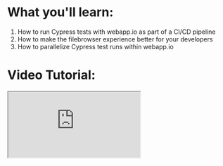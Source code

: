 # What you'll learn:

1. How to run Cypress tests with webapp.io as part of a CI/CD pipeline
2. How to make the filebrowser experience better for your developers
3. How to parallelize Cypress test runs within webapp.io


# Video Tutorial:

<iframe src="https://drive.google.com/file/d/1f6lyFzgN89_3PI8edPZS_I_vSgt3V7De/preview" className="tw-w-[1920px] tw-h-[1080vh] tw-rounded-md no-href-check" />

# Overview

1. Webapp.io + Cypress
2. Running Cypress Tests in webapp.io
3. Sample App Overview
4. Understanding Layerfiles
5. Viewing Cypress Results
6. Running Tests in Parellel

<br />

## 1. Webapp.io + Cypress:

Cypress is a fast, easy, and reliable end-to-end testing solution for anything that runs in a browser, and webapp.io enables you to review changes to your project within minutes instead of hours. On every commit, webapp.io gives you a customizable full-stack review environment for your webapp. Leveraging the two together, we can get full-stack review environments that can run our Cypress tests.


<br />

## 2. Running Cypress Tests in webapp.io

Running Cypress tests in webapp.io is simple with Layerfiles. To run our Cypress tests on a preview environment, we simply need to install webapp.io onto our repository, and push a commit with our Layerfile.

<br />

First off, head over to webapp.io to sign-up/sign-in.

<div className="tw-my-4">
<img className="tw-h-auto tw-w-full" alt="Sign-Up/Sign-In" src="/static/assets/docs/cypress/sign-up.png" />
</div>

<br />

Once signed-in, head over to the "New Installation" tab on the dashboard, and follow the prompts to install webapp.io on your repository (GitHub, BitBucket, or GitLab).

<div className="tw-my-4">
<img className="tw-h-auto tw-w-full" alt="New Installation Tab in webapp.io" src="/static/assets/docs/cypress/install-on-repo.png" />
</div>

<br />

After installed, we can click on the "End-to-end tests for a react app" card to get the link to fork the sample repository.

<div className="tw-my-4">
<img className="tw-h-auto tw-w-full" alt="Sample E2E React App" src="/static/assets/docs/cypress/sample-react.png" />
</div>

<br />

## 3. Sample App Overview:

In this tutorial, we'll go over a sample React app with a Cypress test. The sample React application can be found in the following repository [React E2E Example](https://github.com/webappio/react-e2e-example).

<br />
To run the application, fork the repository, clone the repository to your local computer, and run the command `npm install` in the root folder to install the project dependencies. Once installed, we can run `npm start` to start the React project.

<br />
To view the file defining our Cypress test, we can navigate to `react-e2e-example/tests/test_navigation.spec.js`. The Cypress test in this file checks the links in the React application to ensure that they all work.

<br />
Before running the tests in our preview environment for webapp.io, let's run it locally in another terminal with the following command:

<br />
`npx cypress run`

<br />
We can see the Cypress tests have passed in the terminal.

<div className="tw-my-4">
<img className="tw-h-auto tw-w-full" alt="Cypress Tests Passed" src="/static/assets/docs/cypress/cypress-test-passed.png" />
</div>

<br />
The next step, is to run this in our preview environment, but first let's go through the Layerfile.

<br />

## 4. Understanding Layerfiles

In our sample React application we have a file called `Layerfile`. Layerfiles are a set of instructions that tell webapp.io how to build and run your application as a preview environment. Let's break down what the existing Layerfile does.

<br />

```Layerfile
FROM vm/ubuntu:18.04

# To note: Layerfiles create entire VMs, *not* containers!
RUN curl -fSsL https://deb.nodesource.com/setup_12.x | bash && \
    apt-get install nodejs python3 make gcc build-essential \
    libgtk2.0-0 libgtk-3-0 libgbm-dev libnotify-dev libgconf-2-4 \
    libnss3 libxss1 libasound2 libxtst6 xauth xvfb && \
    rm -f /etc/apt/sources.list.d/nodesource.list

# Allocate memory since node is a memory hog
MEMORY 2G
ENV NODE_OPTIONS=--max-old-space-size=8192

COPY . .
RUN mkdir cypress
RUN npm install
RUN BACKGROUND npm start
RUN BACKGROUND cd cypress && python3 -m http.server 8000
RUN npx cypress run

# start a webserver to view test results
EXPOSE WEBSITE http://localhost:8000
```

<br />

`FROM vm/ubuntu:18.04`

<br />

This tells webapp.io what base to run tests from.

<br />

```Layerfile
RUN curl -fSsL https://deb.nodesource.com/setup_12.x | bash && \
    apt-get install nodejs python3 make gcc build-essential \
    libgtk2.0-0 libgtk-3-0 libgbm-dev libnotify-dev libgconf-2-4 \
    libnss3 libxss1 libasound2 libxtst6 xauth xvfb && \
    rm -f /etc/apt/sources.list.d/nodesource.list
```

<br />

This installs all the dependencies needed to run our React E2E Application. For more information on the `RUN` command view the [RUN Documentation](/docs/layerfile-reference#run).

<br />

```Layerfile
MEMORY 2G
ENV NODE_OPTIONS=--max-old-space-size=8192
```

<br />

The `MEMORY` instruction allows you to reserve memory before you need it. In particular, languages like nodejs might require memory to be available before they are used, so we allocate more memory here.

<br />

```Layerfile
COPY . .
RUN mkdir cypress
RUN npm install
RUN BACKGROUND npm start
```

<br />

The first `COPY` instruction copies all the files from your repository into the Virtual Machine from webapp.io. After copied, we create a cypress directory to store our results, install the dependencies with `npm install` and start our React app with `npm start`.
Please note that we use `RUN BACKGROUND` here so that webapp.io can proceed to the next step instead of hanging on the React start process.

<br />

```Layerfile
RUN BACKGROUND cd cypress && python3 -m http.server 8000
RUN npx cypress run
```

<br />

The above commands instructs webapp.io to enter the cypress directory and run a server to display the files on port 8000. After serving, we run the command `npx cypress run` to run our cypress tests.

<br />

```Layerfile
EXPOSE WEBSITE http://localhost:8000
```

<br />

Finally, the last command exposes port 8000 so we can access our tests in the preview environment.

<br />

## 5. Viewing Cypress Results

Now that we've understood the Layerfile, simply push a commit from your local repository. After pushing your commit, head over to the webapp.io dashboard to the "Recent Commits" tab where you'll see a new run starting.

<div className="tw-my-4">
<img className="tw-h-auto tw-w-full" alt="Recent Commits" src="/static/assets/docs/cypress/recent-commits.png" />
</div>

<br />

We can click into the Layerfile to view the logs and see the output of each step. Once the Layerfile is finished running, click on the "View Website" button to view the preview environment with the associated Cypress tests.

<div className="tw-my-4">
<img className="tw-h-auto tw-w-full" alt="Layerfile Logs" src="/static/assets/docs/cypress/layerfile-logs.png" />
</div>

<div className="tw-my-4">
<img className="tw-h-auto tw-w-full" alt="Preview Environment for Cypress Tests" src="/static/assets/docs/cypress/webapp-video-directory.png" />
</div>

<br />

If we want to improve the developer experience for the filebrowser in our preview environment, we can add filebrowser to our preview environment to display the cypress results. We can use the following Layerfile to do so:

<br />

```Layerfile
FROM vm/ubuntu:18.04

# Install required dependencies for Node JS
RUN curl -fSsL https://deb.nodesource.com/setup_12.x | bash && \\
    apt-get install nodejs python3 make gcc build-essential \\
    libgtk2.0-0 libgtk-3-0 libgbm-dev libnotify-dev libgconf-2-4 \
    libnss3 libxss1 libasound2 libxtst6 xauth xvfb && \\
    rm -f /etc/apt/sources.list.d/nodesource.list

# Install filebrowser
RUN curl -fSsL https://github.com/filebrowser/filebrowser/releases/download/v2.21.1/linux-amd64-filebrowser.tar.gz \\
    | tar -C /usr/local/bin -xzf /dev/stdin

# node is a memory hog
MEMORY 2G
ENV NODE_OPTIONS=--max-old-space-size=8192

# Copy the files from GitHub to the VM
COPY . .

# Install dependencies
RUN npm install

# Create a cypress directory & run the React app
RUN mkdir cypress
RUN BACKGROUND npm start
RUN npx cypress run

# Start the filebrowser webserver
WORKDIR ~/cypress
RUN BACKGROUND filebrowser --database /tmp/filebrowser.db --noauth --address 0.0.0.0 --port 9000 --baseurl /cypress

# Start a webserver to view test results
EXPOSE WEBSITE http://localhost:9000
```

<br />

The key differences are the following lines:

<br />

```Layerfile
# Install filebrowser
RUN curl -fSsL https://github.com/filebrowser/filebrowser/releases/download/v2.21.1/linux-amd64-filebrowser.tar.gz \\
    | tar -C /usr/local/bin -xzf /dev/stdin
```

<br />

The above command installs filebrowser.

<br />

```Layerfile
# Start the filebrowser webserver
WORKDIR ~/cypress
RUN BACKGROUND filebrowser --database /tmp/filebrowser.db --noauth --address 0.0.0.0 --port 9000 --baseurl /cypress

# Start a webserver to view test results
EXPOSE WEBSITE http://localhost:9000
```

<br />

The above commands navigate to the `/cypress` directory, run filebrowser on port 9000, and expose the website at port 9000.

<br />

After committing this Layerfile, we'll get the following developer experience in the preview environment:

<div className="tw-my-4">
<img className="tw-h-auto tw-w-full" alt="Sign-Up/Sign-In" src="/static/assets/docs/cypress/filebrowser-directory.png" />
</div>

<br />

For more information on filebrowser, check out their [documentation](https://filebrowser.org/).

<br />

## 6. Running Tests in Parellel

If your project has a large number of tests, it can take a long time for tests to complete running in series on one machine. Running tests in parallel across many virtual machines can save your team time and money when running tests.

<br />

This is where the webapp.io `SPLIT` instruction comes in. The `SPLIT` instruction causes the runner to duplicate its entire state a number of times at a specific point.

<br />

In order to run our tests in parallel and view the associated Cypress test results, we need to set up an account with Cypress and obtain a Cypress record key for our project. You can set up an account and project to obtain a key by going through the following [documentation](https://docs.cypress.io/guides/dashboard/projects#Set-up-a-project-to-record).

<br />

After receiving your project key, add the key to your webapp.io secrets by navigating to the "Secrets" tab in the dashboard with the following name, `CYPRESS_RECORD_KEY`.

<div className="tw-my-4">
<img className="tw-h-auto tw-w-full" alt="Cypress record key in secrets" src="/static/assets/docs/cypress/cypress-record-key.png" />
</div>

<br />

Once the secret is added, create a new file `test_correct_title.spec.js` in the `tests` folder with the following content:

<br />
```Layerfile
describe('It has the correct title', () => {
    it('Has the correct title for the page.', () => {
        cy.visit('/')
        cy.get('h1[id="title"]').contains('Cypress example for React')
    })
})
```

<br />

This adds a new test to the React sample app that we can run in parellel.

<br />

Now, update your Layerfile with the following contents:

<br />

```Layerfile
FROM vm/ubuntu:18.04

# Install required dependencies for Node JS
RUN curl -fSsL https://deb.nodesource.com/setup_12.x | bash && \\
    apt-get install nodejs python3 make gcc build-essential \\
    libgtk2.0-0 libgtk-3-0 libgbm-dev libnotify-dev libgconf-2-4 \
    libnss3 libxss1 libasound2 libxtst6 xauth xvfb && \\
    rm -f /etc/apt/sources.list.d/nodesource.list

# Install filebrowser
RUN curl -fSsL https://github.com/filebrowser/filebrowser/releases/download/v2.21.1/linux-amd64-filebrowser.tar.gz \\
    | tar -C /usr/local/bin -xzf /dev/stdin

# node is a memory hog
MEMORY 2G
ENV NODE_OPTIONS=--max-old-space-size=8192

# Copy the files from GitHub to the VM
COPY . .

# Install dependencies
RUN npm install

# Create a cypress directory & run the React app
RUN mkdir cypress
RUN BACKGROUND npm start

# CYPRESS_RECORD_KEY is added in the "secrets" tab of the webapp.io dashboard
SECRET ENV CYPRESS_RECORD_KEY

# Run tests on parallel machines
SPLIT 2
RUN npx cypress run --record --key "$CYPRESS_RECORD_KEY" --parallel --ci-build-id $JOB_ID-$RETRY_INDEX

# Start the filebrowser webserver
WORKDIR ~/cypress
RUN BACKGROUND filebrowser --database /tmp/filebrowser.db --noauth --address 0.0.0.0 --port 9000 --baseurl /cypress

# Start a webserver to view test results
EXPOSE WEBSITE http://localhost:9000

```

<br />

Please take note of the following commands:

<br />

```
SECRET ENV CYPRESS_RECORD_KEY
```

<br />

The above command exposes the secret we added in webapp.io to the virtual machine, so that we can use it.

<br />

```
SPLIT 2
RUN npx cypress run --record --key "$CYPRESS_RECORD_KEY" --parallel --ci-build-id $JOB_ID-$RETRY_INDEX
```

<br />

The `SPLIT` instruction duplicates the entire runner twice. After duplicating the runner, we run the Cypress test with the `--record`, `--key`, `--parellel`, and `--ci-build-id` flags to record our tests for the project and run the tests in parallel with both machines.

<br />

To view the changes in action, commit the Layerfile, and head over to your [Cypress account](https://dashboard.cypress.io/login) to view the test results in your project.

<div className="tw-my-4">
<img className="tw-h-auto tw-w-full" alt="Sign-Up/Sign-In" src="/static/assets/docs/cypress/cypress-parellel.png" />
</div>

<br />